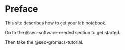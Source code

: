 # Preface {.unnumbered}

This site describes how to get your lab notebook.

Go to the @sec-software-needed section to get started.

Then take the @sec-gromacs-tutorial.
